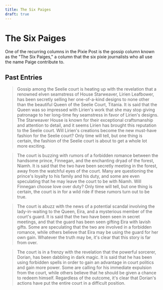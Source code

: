 ```yaml
---
title: The Six Paiges
draft: true
---
```

# The Six Paiges

One of the recurring columns in the Pixie Post is the gossip column known as the "The Six Paiges," a column that the six pixie journalists who all use the name Paige contribute to.

## Past Entries

> Gossip among the Seelie court is heating up with the revelation that a renowned elven seamstress of House Starweaver, Lirien Leafbower, has been secretly selling her one-of-a-kind designs to none other than the beautiful Queen of the Seelie Court, Titania. It is said that the Queen was so impressed with Lirien's work that she may stop giving patronage to her long-time fey seamstress in favor of Lirien's designs. The Starweaver House is known for their exceptional craftsmanship and attention to detail, and it seems Lirien has brought this reputation to the Seelie court. Will Lirien's creations become the new must-have fashion for the Seelie court? Only time will tell, but one thing is certain, the fashion of the Seelie court is about to get a whole lot more exciting.

> The court is buzzing with rumors of a forbidden romance between the handsome prince, Finnegan, and the enchanting dryad of the forest, Niamh. It is said that the two have been secretly meeting in the forest, away from the watchful eyes of the court. Many are questioning the prince's loyalty to his family and his duty, and some are even speculating that he may leave the court to be with Niamh. Will Finnegan choose love over duty? Only time will tell, but one thing is certain, the court is in for a wild ride if these rumors turn out to be true.

> The court is abuzz with the news of a potential scandal involving the lady-in-waiting to the Queen, Eira, and a mysterious member of the court's guard. It is said that the two have been seen in secret meetings, and that the guard has been seen gifting Eira with lavish gifts. Some are speculating that the two are involved in a forbidden romance, while others believe that Eira may be using the guard for her own gain. Whatever the truth may be, it's clear that this story is far from over.

> The court is in a frenzy with the revelation that the powerful sorcerer, Dorian, has been dabbling in dark magic. It is said that he has been using forbidden spells in order to gain an advantage in court politics and gain more power. Some are calling for his immediate expulsion from the court, while others believe that he should be given a chance to redeem himself. Regardless of the outcome, it's clear that Dorian's actions have put the entire court in a difficult position.
